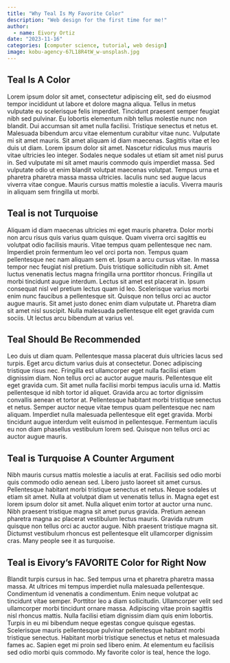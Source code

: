 ```yaml
---
title: "Why Teal Is My Favorite Color"
description: "Web design for the first time for me!"
author:
  - name: Eivory Ortiz
date: "2023-11-16"
categories: [computer science, tutorial, web design]
image: kobu-agency-67L18R4tW_w-unsplash.jpg
---
```


## Teal Is A Color
Lorem ipsum dolor sit amet, consectetur adipiscing elit, sed do eiusmod tempor incididunt ut labore et dolore magna aliqua. Tellus in metus vulputate eu scelerisque felis imperdiet. Tincidunt praesent semper feugiat nibh sed pulvinar. Eu lobortis elementum nibh tellus molestie nunc non blandit. Dui accumsan sit amet nulla facilisi. Tristique senectus et netus et. Malesuada bibendum arcu vitae elementum curabitur vitae nunc. Vulputate mi sit amet mauris. Sit amet aliquam id diam maecenas. Sagittis vitae et leo duis ut diam. Lorem ipsum dolor sit amet. Nascetur ridiculus mus mauris vitae ultricies leo integer. Sodales neque sodales ut etiam sit amet nisl purus in. Sed vulputate mi sit amet mauris commodo quis imperdiet massa. Sed vulputate odio ut enim blandit volutpat maecenas volutpat. Tempus urna et pharetra pharetra massa massa ultricies. Iaculis nunc sed augue lacus viverra vitae congue. Mauris cursus mattis molestie a iaculis. Viverra mauris in aliquam sem fringilla ut morbi.


## Teal is not Turquoise
Aliquam id diam maecenas ultricies mi eget mauris pharetra. Dolor morbi non arcu risus quis varius quam quisque. Quam viverra orci sagittis eu volutpat odio facilisis mauris. Vitae tempus quam pellentesque nec nam. Imperdiet proin fermentum leo vel orci porta non. Tempus quam pellentesque nec nam aliquam sem et. Ipsum a arcu cursus vitae. In massa tempor nec feugiat nisl pretium. Duis tristique sollicitudin nibh sit. Amet luctus venenatis lectus magna fringilla urna porttitor rhoncus. Fringilla ut morbi tincidunt augue interdum. Lectus sit amet est placerat in. Ipsum consequat nisl vel pretium lectus quam id leo. Scelerisque varius morbi enim nunc faucibus a pellentesque sit. Quisque non tellus orci ac auctor augue mauris. Sit amet justo donec enim diam vulputate ut. Pharetra diam sit amet nisl suscipit. Nulla malesuada pellentesque elit eget gravida cum sociis. Ut lectus arcu bibendum at varius vel.

## Teal Should Be Recommended
Leo duis ut diam quam. Pellentesque massa placerat duis ultricies lacus sed turpis. Eget arcu dictum varius duis at consectetur. Donec adipiscing tristique risus nec. Fringilla est ullamcorper eget nulla facilisi etiam dignissim diam. Non tellus orci ac auctor augue mauris. Pellentesque elit eget gravida cum. Sit amet nulla facilisi morbi tempus iaculis urna id. Mattis pellentesque id nibh tortor id aliquet. Gravida arcu ac tortor dignissim convallis aenean et tortor at. Pellentesque habitant morbi tristique senectus et netus. Semper auctor neque vitae tempus quam pellentesque nec nam aliquam. Imperdiet nulla malesuada pellentesque elit eget gravida. Morbi tincidunt augue interdum velit euismod in pellentesque. Fermentum iaculis eu non diam phasellus vestibulum lorem sed. Quisque non tellus orci ac auctor augue mauris.


## Teal is Turquoise A Counter Argument
Nibh mauris cursus mattis molestie a iaculis at erat. Facilisis sed odio morbi quis commodo odio aenean sed. Libero justo laoreet sit amet cursus. Pellentesque habitant morbi tristique senectus et netus. Neque sodales ut etiam sit amet. Nulla at volutpat diam ut venenatis tellus in. Magna eget est lorem ipsum dolor sit amet. Nulla aliquet enim tortor at auctor urna nunc. Nibh praesent tristique magna sit amet purus gravida. Pretium aenean pharetra magna ac placerat vestibulum lectus mauris. Gravida rutrum quisque non tellus orci ac auctor augue. Nibh praesent tristique magna sit. Dictumst vestibulum rhoncus est pellentesque elit ullamcorper dignissim cras. Many people see it as turquoise.


## Teal is Eivory's FAVORITE Color for Right Now
Blandit turpis cursus in hac. Sed tempus urna et pharetra pharetra massa massa. At ultrices mi tempus imperdiet nulla malesuada pellentesque. Condimentum id venenatis a condimentum. Enim neque volutpat ac tincidunt vitae semper. Porttitor leo a diam sollicitudin. Ullamcorper velit sed ullamcorper morbi tincidunt ornare massa. Adipiscing vitae proin sagittis nisl rhoncus mattis. Nulla facilisi etiam dignissim diam quis enim lobortis. Turpis in eu mi bibendum neque egestas congue quisque egestas. Scelerisque mauris pellentesque pulvinar pellentesque habitant morbi tristique senectus. Habitant morbi tristique senectus et netus et malesuada fames ac. Sapien eget mi proin sed libero enim. At elementum eu facilisis sed odio morbi quis commodo. My favorite color is teal, hence the logo.

